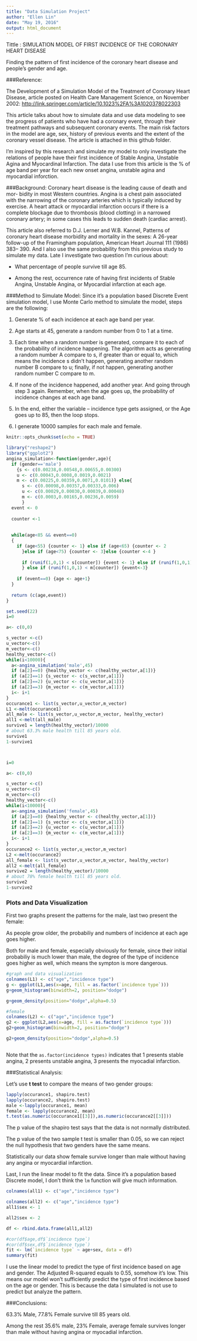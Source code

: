 ```yaml
---
title: "Data Simulation Project"
author: "Ellen Lin"
date: "May 19, 2016"
output: html_document
---
```

Tittle : SIMULATION MODEL OF FIRST INCIDENCE OF THE CORONARY HEART DISEASE

Finding the pattern of first incidence of the coronary heart disease and people's gender and age.

###Reference:

The Development of a Simulation Model of the Treatment of Coronary Heart Disease, article posted on Health Care Management Science, on November 2002:
<http://link.springer.com/article/10.1023%2FA%3A1020378022303>

This article talks about how to simulate data and use data modeling to see the progress of patients who have had a coronary event, through their treatment pathways and subsequent coronary events. The main risk factors in the model are age, sex, history of previous events and the extent of the coronary vessel disease. The article is attached in this github folder.

I'm inspired by this research and simulate my model to only investigate the relations of people have their first incidence of Stable Angina, Unstable Agina and Myocardinal Infarction. The data I use from this article is the % of age band per year for each new onset angina, unstable agina and myocardial inforction.

###Background:
Coronary heart disease is the leading cause of death and mor- bidity in most Western countries. Angina is a chest pain associated with the narrowing of the coronary arteries which is typically induced by exercise. A heart attack or myocardial infarction occurs if there is a complete blockage due to thrombosis (blood clotting) in a narrowed coronary artery; in some cases this leads to sudden death (cardiac arrest). 

This article also referred to D.J. Lerner and W.B. Kannel, Patterns of coronary heart disease morbidity and mortality in the sexes: A 26-year follow-up of the Framingham population, American Heart Journal 111 (1986) 383– 390. And I also use the same probability from this previous study to simulate my data. Late I investigate two question I'm curious about: 

* What percentage of people survive till age 85. 

* Among the rest, occurrence rate of having first incidents of Stable Angina, Unstable Angina, or Myocardial infarction at each age.

###Method to Simulate Model:
Since it's a population based Discrete Event simulation model, I use Monte Carlo method to simulate the model, steps are the following:

1.	Generate % of each incidence at each age band per year.

2.	Age starts at 45, generate a random number from 0 to 1 at a time.

3.	Each time when a random number is generated, compare it to each of the probability of incidence happening. The algorithm acts as generating a random number A compare to s, if greater than or equal to, which means the incidence s didn't happen, generating another random number B compare to u; finally, if not happen, generating another random number C compare to m. 

4.	If none of the incidence happened, add another year. And going through step 3 again. Remember, when the age goes up, the probability of incidence changes at each age band.

5.	In the end, either the variable – incidence type gets assigned, or the Age goes up to 85, then the loop stops.

6. I generate 10000 samples for each male and female.

```r
knitr::opts_chunk$set(echo = TRUE)
```

```r
library("reshape2")
library("ggplot2")
angina_simulation<-function(gender,age){
  if (gender=='male') 
    {s <- c(0.00238,0.00548,0.00655,0.00300)
    u <- c(0.00043,0.0008,0.0019,0.0021)
    m <- c(0.00225,0.00359,0.0071,0.0101)} else{
      s <- c(0.00098,0.00357,0.00333,0.006)
      u <- c(0.00029,0.00030,0.00039,0.00048)
      m <- c(0.0003,0.00165,0.00236,0.0059)
      }
  event <- 0
  
  counter <-1
  
  
  while(age<85 && event==0)
  {
    if (age<55) {counter <- 1} else if (age<65) {counter <- 2
      }else if (age<75) {counter <- 3}else {counter <-4 }
  
      if (runif(1,0,1) < s[counter]) {event <- 1} else if (runif(1,0,1) < u[counter]) {event<-2
      } else if (runif(1,0,1) < m[counter]) {event<-3}
    
    if (event==0) {age <- age+1}
  }
  
  return (c(age,event))
}

set.seed(22)
i=0

a<- c(0,0)

s_vector <-c()
u_vector<-c()
m_vector<-c()
healthy_vector<-c()
while(i<10000){
  a<-angina_simulation('male',45)
  if (a[2]==0) {healthy_vector <- c(healthy_vector,a[1])}
  if (a[2]==1) {s_vector <- c(s_vector,a[1])}
  if (a[2]==2) {u_vector <- c(u_vector,a[1])}
  if (a[2]==3) {m_vector <- c(m_vector,a[1])}
  i<- i+1
}
occurance1 <- list(s_vector,u_vector,m_vector)
L1 <-melt(occurance1)
all_male <- list(s_vector,u_vector,m_vector, healthy_vector)
all1 <-melt(all_male)
survive1 = length(healthy_vector)/10000
# about 63.3% male health till 85 years old.
survive1
1-survive1



i=0

a<- c(0,0)

s_vector <-c()
u_vector<-c()
m_vector<-c()
healthy_vector<-c()
while(i<10000){
  a<-angina_simulation('female',45)
  if (a[2]==0) {healthy_vector <- c(healthy_vector,a[1])}
  if (a[2]==1) {s_vector <- c(s_vector,a[1])}
  if (a[2]==2) {u_vector <- c(u_vector,a[1])}
  if (a[2]==3) {m_vector <- c(m_vector,a[1])}
  i<- i+1
}
occurance2 <- list(s_vector,u_vector,m_vector)
L2 <-melt(occurance2)
all_female <- list(s_vector,u_vector,m_vector, healthy_vector)
all2 <-melt(all_female)
survive2 = length(healthy_vector)/10000
# about 78% female health till 85 years old.
survive2
1-survive2

```


### Plots and Data Visualization

First two graphs present the patterns for the male, last two present the female:

As people grow older, the probabiliy and numbers of incidence at each age goes higher.

Both for male and female, especially obviously for female, since their initial probabiliy is much lower than male, the degree of the type of incidence goes higher as well, which means the sympton is more dangerous.

```r

#graph and data visualization 
colnames(L1) <- c("age","incidence type")
g <- ggplot(L1,aes(x=age, fill = as.factor(`incidence type`)))
g+geom_histogram(binwidth=2, position="dodge")

g+geom_density(position="dodge",alpha=0.5)

#female
colnames(L2) <- c("age","incidence type")
g2 <- ggplot(L2,aes(x=age, fill = as.factor(`incidence type`)))
g2+geom_histogram(binwidth=2, position="dodge")

g2+geom_density(position="dodge",alpha=0.5)



```

Note that the `as.factor(incidence types)` indicates that 1 presents stable angina, 2 presents unstable angina, 3 presents the myocadial infarction.


###Statistical Analysis: 

Let's use **t test** to compare the means of two gender groups:

```r
lapply(occurance1, shapiro.test)
lapply(occurance2, shapiro.test)
male <-lapply(occurance1, mean)
female <- lapply(occurance2, mean)
t.test(as.numeric(occurance1[[3]]),as.numeric(occurance2[[3]]))

```
The p value of the shapiro test says that the data is not normally distributed.

The p value of the two sample t test is smaller than 0.05, so we can reject the null hypothesis that two genders have the same means. 

Statistically our data show female survive longer than male without having any angina or myocardial infarction. 

Last, I run the linear model to fit the data. Since it's a population based Discrete model, I don't think the `lm` function will give much information.
```r
colnames(all1) <- c("age","incidence type")

colnames(all2) <- c("age","incidence type")
all1$sex <- 1

all2$sex <- 2

df <- rbind.data.frame(all1,all2)

#cor(df$age,df$`incidence type`)
#cor(df$sex,df$`incidence type`)
fit <- lm(`incidence type` ~ age+sex, data = df)
summary(fit)

```
I use the linear model to predict the type of first incidence based on age and gender. The Adjusted R-squared equals to 0.55, somehow it's low. This means our model won't sufficiently predict the type of first incidence based on the age or gender. This is because the data I simulated is not use to predict but analyze the pattern.  

###Conclusions:

63.3% Male, 77.8% Female survive till 85 years old.

Among the rest 35.6% male, 23% Female, average female survives longer than male without having angina or myocadial infarction.

